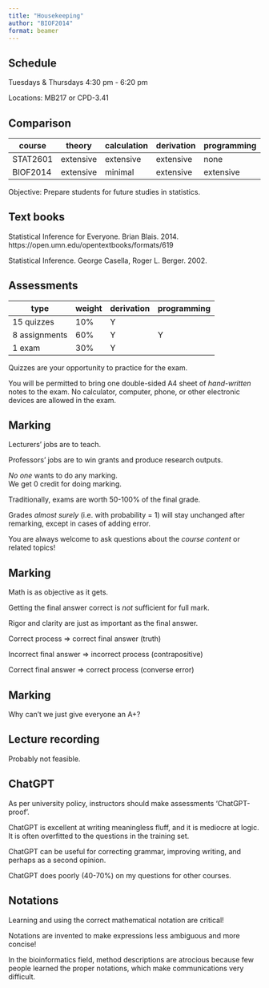```yaml
---
title: "Housekeeping"
author: "BIOF2014"
format: beamer
---
```


## Schedule

Tuesdays & Thursdays 4:30 pm - 6:20 pm

Locations: MB217 or CPD-3.41


## Comparison

|  course  | theory  | calculation | derivation | programming |
|----------|-----------|-----------|-----------|-----------|
| STAT2601 | extensive | extensive | extensive | none      |
| BIOF2014 | extensive | minimal   | extensive | extensive |

Objective: Prepare students for future studies in statistics.


## Text books

Statistical Inference for Everyone. Brian Blais. 2014.
https://open.umn.edu/opentextbooks/formats/619

Statistical Inference. George Casella, Roger L. Berger. 2002.


## Assessments

| type          | weight | derivation | programming |
|---------------|--------|------------|-------------|
| 15 quizzes    |  10%   |     Y      |             |
| 8 assignments |  60%   |     Y      |      Y      |
| 1 exam        |  30%   |     Y      |             |

Quizzes are your opportunity to practice for the exam.

You will be permitted to bring one double-sided A4 sheet of *hand-written* notes
to the exam. No calculator, computer, phone, or other electronic devices
are allowed in the exam.


## Marking

Lecturers' jobs are to teach.

Professors' jobs are to win grants and produce research outputs.

*No one* wants to do any marking.  
We get 0 credit for doing marking.  

\bigskip

Traditionally, exams are worth 50-100% of the final grade.

Grades *almost surely* (i.e. with probability = 1) will stay unchanged after
remarking, except in cases of adding error.

You are always welcome to ask questions about the *course content* or related
topics!


## Marking

Math is as objective as it gets.

Getting the final answer correct is *not* sufficient for full mark.

Rigor and clarity are just as important as the final answer.

\bigskip

Correct process $\Rightarrow$ correct final answer  (truth)

Incorrect final answer $\Rightarrow$ incorrect process  (contrapositive)

Correct final answer $\Rightarrow$ correct process (converse error)


## Marking

Why can't we just give everyone an A+?


## Lecture recording

Probably not feasible.


## ChatGPT

As per university policy, instructors should make assessments
'ChatGPT-proof'.

ChatGPT is excellent at writing meaningless fluff, and it is mediocre at logic.
It is often overfitted to the questions in the training set.

ChatGPT can be useful for correcting grammar, improving writing, and perhaps
as a second opinion.

ChatGPT does poorly (40-70%) on my questions for other courses.


## Notations

Learning and using the correct mathematical notation are critical!

Notations are invented to make expressions less ambiguous and more concise!

In the bioinformatics field, method descriptions are atrocious because few 
people learned the proper notations, which make communications very difficult.

